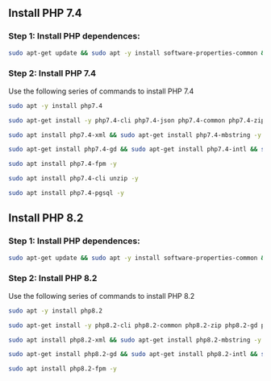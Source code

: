 
## Install PHP 7.4
### Step 1: Install PHP dependences:
```bash
sudo apt-get update && sudo apt -y install software-properties-common && sudo add-apt-repository ppa:ondrej/php && sudo apt-get update
```

### Step 2: Install PHP 7.4
Use the following series of commands to install PHP 7.4
```bash
sudo apt -y install php7.4
```

```bash
sudo apt-get install -y php7.4-cli php7.4-json php7.4-common php7.4-zip php7.4-gd php7.4-mbstring php7.4-curl php7.4-xml php7.4-bcmath
```

```bash
sudo apt install php7.4-xml && sudo apt-get install php7.4-mbstring -y
```

```bash
sudo apt-get install php7.4-gd && sudo apt-get install php7.4-intl && sudo apt-get install php7.4-xsl -y
```

```bash
sudo apt install php7.4-fpm -y
```

```bash
sudo apt install php7.4-cli unzip -y
```

```bash
sudo apt install php7.4-pgsql -y
```

## Install PHP 8.2
### Step 1: Install PHP dependences:
```bash
sudo apt-get update && sudo apt -y install software-properties-common && sudo add-apt-repository ppa:ondrej/php && sudo apt-get update
```
### Step 2: Install PHP 8.2
Use the following series of commands to install PHP 8.2
```bash
sudo apt -y install php8.2
```

```bash
sudo apt-get install -y php8.2-cli php8.2-common php8.2-zip php8.2-gd php8.2-mbstring php8.2-curl php8.2-xml php8.2-bcmath
```

```bash
sudo apt install php8.2-xml && sudo apt-get install php8.2-mbstring -y
```

```bash
sudo apt-get install php8.2-gd && sudo apt-get install php8.2-intl && sudo apt-get install php8.2-xsl -y
```

```bash
sudo apt install php8.2-fpm -y
```